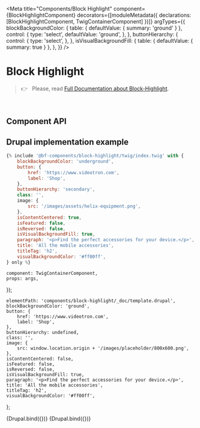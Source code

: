 
<Meta
    title="Components/Block Highlight"
    component={BlockHighlightComponent}
    decorators={[moduleMetadata({ declarations: [BlockHighlightComponent, TwigContainerComponent] })]}
    argTypes={{
        blockBackgroundColor: {
            table: { defaultValue: { summary: 'ground' } },
            control: {
                type: 'select',
                defaultValue: 'ground',
            },
        },
        buttonHierarchy: {
            control: {
                type: 'select',
            },
        },
        isVisualBackgroundFill: {
            table: { defaultValue: { summary: true } },
        },
    }}
/>

# Block Highlight

> 👉 &nbsp; Please, read [Full Documentation about Block-Highlight](https://zeroheight.com/79f1d3365/p/688590-block-highlight).

<br />

## Component API

<ArgsTable of={BlockHighlightComponent} />

## Drupal implementation example

```jsx
{% include '@bf-components/block-highlight/twig/index.twig' with {
    blockBackgroundColor: 'underground',
    button: {
        href: 'https://www.videotron.com',
        label: 'Shop',
    },
    buttonHierarchy: 'secondary',
    class: '',
    image: {
        src: '/images/assets/helix-equipment.png',
    },
    isContentCentered: true,
    isFeatured: false,
    isReversed: false,
    isVisualBackgroundFill: true,
    paragraph: '<p>Find the perfect accessories for your device.</p>',
    title: 'All the mobile accessories',
    titleTag: 'h2',
    visualBackgroundColor: '#ff00ff',
} only %}
```

    component: TwigContainerComponent,
    props: args,
});

    elementPath: 'components/block-highlight/_doc/template.drupal',
    blockBackgroundColor: 'ground',
    button: {
        href: 'https://www.videotron.com',
        label: 'Shop',
    },
    buttonHierarchy: undefined,
    class: '',
    image: {
        src: window.location.origin + '/images/placeholder/800x600.png',
    },
    isContentCentered: false,
    isFeatured: false,
    isReversed: false,
    isVisualBackgroundFill: true,
    paragraph: '<p>Find the perfect accessories for your device.</p>',
    title: 'All the mobile accessories',
    titleTag: 'h2',
    visualBackgroundColor: '#ff00ff',
};

<Canvas withSource="none">
    <Story
        name="Drupal"
        height="800px"
        args={{
            ...commonProps,
            isReversed: undefined,
        }}
    >
        {Drupal.bind({})}
    </Story>
</Canvas>

<Canvas withSource="none">
    <Story
        name="Drupal - Usage example"
        height="800px"
        parameters={{ options: { showPanel: false } }}
        args={{
            ...commonProps,
            elementPath: 'components/block-highlight/_doc/template-usage-example.drupal',
            image: null,
            isReversed: undefined,
        }}
    >
        {Drupal.bind({})}
    </Story>
</Canvas>
